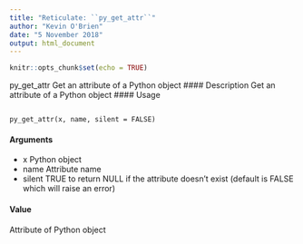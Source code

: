 ---
title: "Reticulate: ``py_get_attr``"
author: "Kevin O'Brien"
date: "5 November 2018"
output: html_document
---

```{r setup, include=FALSE}
knitr::opts_chunk$set(echo = TRUE)
```

py_get_attr Get an attribute of a Python object
#### Description 
Get an attribute of a Python object
#### Usage
<pre><code>
py_get_attr(x, name, silent = FALSE)
</code></pre>

#### Arguments
* x Python object
* name Attribute name
* silent TRUE to return NULL if the attribute doesn't exist (default is FALSE which will raise an error)

#### Value
Attribute of Python object